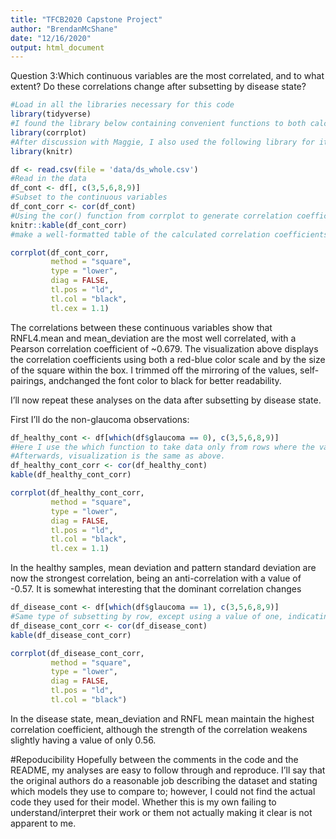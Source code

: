 ```yaml
---
title: "TFCB2020 Capstone Project"
author: "BrendanMcShane"
date: "12/16/2020"
output: html_document
---
```


Question 3:Which continuous variables are the most correlated, and to what extent? Do these correlations change after subsetting by disease state?

```r
#Load in all the libraries necessary for this code
library(tidyverse)
#I found the library below containing convenient functions to both calculate and plot correlations
library(corrplot)
#After discussion with Maggie, I also used the following library for its kable function for prettier looking tables
library(knitr)
```

```r
df <- read.csv(file = 'data/ds_whole.csv')
#Read in the data
df_cont <- df[, c(3,5,6,8,9)]
#Subset to the continuous variables
df_cont_corr <- cor(df_cont)
#Using the cor() function from corrplot to generate correlation coefficients for each pair of variables
knitr::kable(df_cont_corr)
#make a well-formatted table of the calculated correlation coefficients
```

```r
corrplot(df_cont_corr, 
         method = "square", 
         type = "lower", 
         diag = FALSE, 
         tl.pos = "ld", 
         tl.col = "black",
         tl.cex = 1.1)

```

The correlations between these continuous variables show that RNFL4.mean and mean_deviation are the most well correlated, with a Pearson correlation coefficient of ~0.679.
The visualization above displays the correlation coefficients using both a red-blue color scale and by the size of the square within the box. I trimmed off the mirroring of the values, self-pairings,  andchanged the font color to black for better readability.


I'll now repeat these analyses on the data after subsetting by disease state.

First I'll do the non-glaucoma observations:
```r
df_healthy_cont <- df[which(df$glaucoma == 0), c(3,5,6,8,9)]
#Here I use the which function to take data only from rows where the value for the variable "glaucoma" is 0, indicating healthy samples
#Afterwards, visualization is the same as above.
df_healthy_cont_corr <- cor(df_healthy_cont)
kable(df_healthy_cont_corr)


```
```r
corrplot(df_healthy_cont_corr, 
         method = "square", 
         type = "lower", 
         diag = FALSE, 
         tl.pos = "ld", 
         tl.col = "black",
         tl.cex = 1.1)
```


In the healthy samples, mean deviation and pattern standard deviation are now the strongest correlation, being an anti-correlation with a value of -0.57. It is somewhat interesting that the dominant correlation changes

```r
df_disease_cont <- df[which(df$glaucoma == 1), c(3,5,6,8,9)]
#Same type of subsetting by row, except using a value of one, indicating glaucoma diagnosis.
df_disease_cont_corr <- cor(df_disease_cont)
kable(df_disease_cont_corr)

```

```r
corrplot(df_disease_cont_corr, 
         method = "square", 
         type = "lower", 
         diag = FALSE, 
         tl.pos = "ld", 
         tl.col = "black")
```


In the disease state, mean_deviation and RNFL mean maintain the highest correlation coefficient, although the strength of the correlation weakens slightly having a value of only 0.56.

#Repoducibility
Hopefully between the comments in the code and the README, my analyses are easy to follow through and reproduce. I'll say that the original authors do a reasonable job describing the dataset and stating which models they use to compare to; however, I could not find the actual code they used for their model. Whether this is my own failing to understand/interpret their work or them not actually making it clear is not apparent to me.





